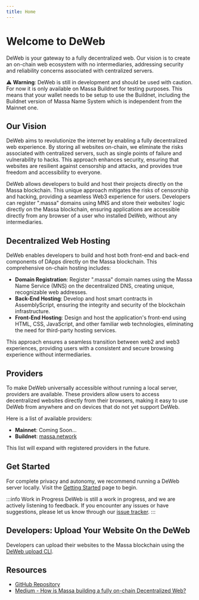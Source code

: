 ```yaml
---
title: Home
---
```


# Welcome to DeWeb

DeWeb is your gateway to a fully decentralized web. Our vision is to create an on-chain web ecosystem with no intermediaries,
addressing security and reliability concerns associated with centralized servers.

:warning: **Warning**: DeWeb is still in development and should be used with caution. For now it is only available on Massa Buildnet for testing purposes. This means that your wallet needs to be setup to use the Buildnet, including the Buildnet version of Massa Name System which is independent from the Mainnet one.

## Our Vision

DeWeb aims to revolutionize the internet by enabling a fully decentralized web experience. By storing all websites on-chain,
we eliminate the risks associated with centralized servers, such as single points of failure and vulnerability to hacks.
This approach enhances security, ensuring that websites are resilient against censorship and attacks,
and provides true freedom and accessibility to everyone.

DeWeb allows developers to build and host their projects directly on the Massa blockchain.
This unique approach mitigates the risks of censorship and hacking, providing a seamless Web3 experience for users.
Developers can register ".massa" domains using MNS and store their websites' logic directly on the Massa blockchain,
ensuring applications are accessible directly from any browser of a user who installed DeWeb, without any intermediaries.

## Decentralized Web Hosting

DeWeb enables developers to build and host both front-end and back-end components of DApps directly on the Massa blockchain.
This comprehensive on-chain hosting includes:

- **Domain Registration**: Register ".massa" domain names using the Massa Name Service (MNS) on the decentralized DNS,
  creating unique, recognizable web addresses.
- **Back-End Hosting**: Develop and host smart contracts in AssemblyScript,
  ensuring the integrity and security of the blockchain infrastructure.
- **Front-End Hosting**: Design and host the application's front-end using HTML, CSS, JavaScript,
  and other familiar web technologies, eliminating the need for third-party hosting services.

This approach ensures a seamless transition between web2 and web3 experiences, providing users with a consistent and
secure browsing experience without intermediaries.

## Providers

To make DeWeb universally accessible without running a local server, providers are available.
These providers allow users to access decentralized websites directly from their browsers,
making it easy to use DeWeb from anywhere and on devices that do not yet support DeWeb.

Here is a list of available providers:

- **Mainnet**: Coming Soon...
- **Buildnet**: [massa.network](https://massa.network)

This list will expand with registered providers in the future.

## Get Started

For complete privacy and autonomy, we recommend running a DeWeb server locally.
Visit the [Getting Started](./getting-started/overview.mdx) page to begin.

:::info Work in Progress
DeWeb is still a work in progress, and we are actively listening to feedback.
If you encounter any issues or have suggestions, please let us know through our [issue tracker](https://github.com/massalabs/DeWeb/issues).
:::

## Developers: Upload Your Website On the DeWeb

Developers can upload their websites to the Massa blockchain using the [DeWeb upload CLI](./cli/overview.mdx).

## Resources

- [GitHub Repository](https://github.com/massalabs/DeWeb)
- [Medium - How is Massa building a fully on-chain Decentralized Web?](https://massalabs.medium.com/how-is-massa-building-a-fully-on-chain-decentralized-web-8ddeaea26373)
